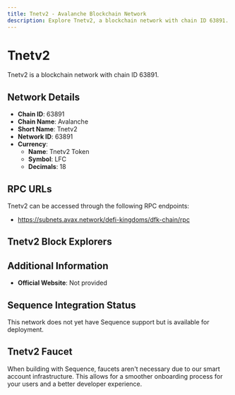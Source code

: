 ```yaml
--- 
title: Tnetv2 - Avalanche Blockchain Network
description: Explore Tnetv2, a blockchain network with chain ID 63891. Learn about its native currency, Tnetv2 Token, and how to interact with the network.
---
```


# Tnetv2

Tnetv2 is a blockchain network with chain ID 63891.

## Network Details

- **Chain ID**: 63891
- **Chain Name**: Avalanche
- **Short Name**: Tnetv2
- **Network ID**: 63891
- **Currency**: 
  - **Name**: Tnetv2 Token
  - **Symbol**: LFC
  - **Decimals**: 18

## RPC URLs

Tnetv2 can be accessed through the following RPC endpoints:

- https://subnets.avax.network/defi-kingdoms/dfk-chain/rpc

## Tnetv2 Block Explorers



## Additional Information

- **Official Website**: Not provided

## Sequence Integration Status

This network does not yet have Sequence support but is available for deployment.

## Tnetv2 Faucet

When building with Sequence, faucets aren't necessary due to our smart account infrastructure. This allows for a smoother onboarding process for your users and a better developer experience.
